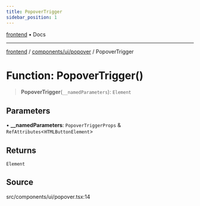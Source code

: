 ```yaml
---
title: PopoverTrigger
sidebar_position: 1
---
```


[frontend](../../../..) • Docs

***

[frontend](../../../..) / [components/ui/popover](..) / PopoverTrigger

# Function: PopoverTrigger()

> **PopoverTrigger**(`__namedParameters`): `Element`

## Parameters

• **\_\_namedParameters**: `PopoverTriggerProps` & `RefAttributes`\<`HTMLButtonElement`\>

## Returns

`Element`

## Source

src/components/ui/popover.tsx:14
